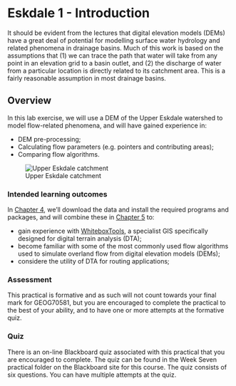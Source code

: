 # Eskdale **1** - Introduction {#FirstPractical}

It should be evident from the lectures that digital elevation models (DEMs) have a great deal of potential for modelling surface water hydrology and related phenomena in drainage basins. Much of this work is based on the assumptions that (1) we can trace the path that water will take from any point in an elevation grid to a basin outlet, and (2) the discharge of water from a particular location is directly related to its catchment area. This is a fairly reasonable assumption in most drainage basins. 

## Overview

In this lab exercise, we will use a DEM of the Upper Eskdale watershed to model flow-related phenomena, and will have gained experience in:

- DEM pre-processing; 
- Calculating flow parameters (e.g. pointers and contributing areas);
- Comparing flow algorithms. 

![Upper Eskdale catchment](figures/Practical-1/cover.png)

### Intended learning outcomes

In [Chapter 4](#Eskdale_set_up), we'll download the data and install the required programs and packages, and will combine these in [Chapter 5](#Eskdale_flow_algorithms) to: 

- gain experience with [WhiteboxTools](https://jblindsay.github.io/wbt_book/intro.html), a specialist GIS specifically designed for digital terrain analysis (DTA); 
- become familiar with some of the most commonly used flow algorithms used to simulate overland flow from digital elevation models (DEMs); 
- considere the utility of DTA for routing applications; 

### Assessment

This practical is formative and as such will not count towards your final mark for GEOG70581, but you are encouraged to complete the practical to the best of your ability, and to have one or more attempts at the formative quiz. 

### Quiz

There is an on-line Blackboard quiz associated with this practical that you are encouraged to complete. The quiz can be found in the Week Seven practical folder on the Blackboard site for this course. The quiz consists of six questions. You can have multiple attempts at the quiz.
